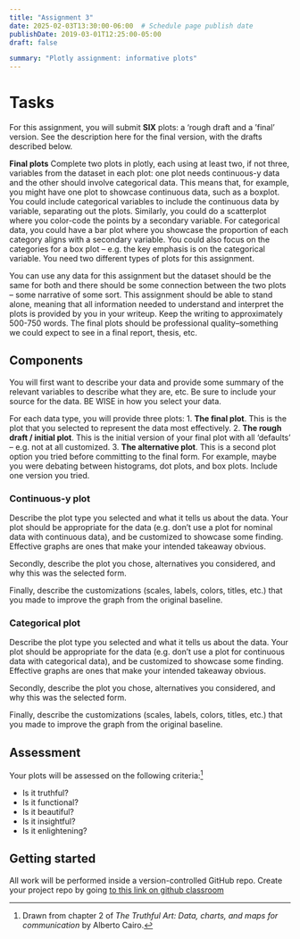 ```yaml
---
title: "Assignment 3"
date: 2025-02-03T13:30:00-06:00  # Schedule page publish date
publishDate: 2019-03-01T12:25:00-05:00
draft: false

summary: "Plotly assignment: informative plots"
---
```


# Tasks
For this assignment, you will submit **SIX** plots: a 'rough draft and a 'final' version. See the description here for the final version, with the drafts described below.

**Final plots** Complete two plots in plotly, each using at least two, if not three, variables from the dataset in each plot: one plot needs continuous-y data and the other should involve categorical data. This means that, for example, you might have one plot to showcase continuous data, such as a boxplot. You could include categorical variables to include the continuous data by variable, separating out the plots. Similarly, you could do a scatterplot where you color-code the points by a secondary variable. For categorical data, you could have a bar plot where you showcase the proportion of each category aligns with a secondary variable. You could also focus on the categories for a box plot -- e.g. the key emphasis is on the categorical variable. You need two different types of plots for this assignment.  


You can use any data for this assignment but the dataset should be the same for both and there should be some connection between the two plots -- some narrative of some sort. This assignment should be able to stand alone, meaning that all information needed to understand and interpret the plots is provided by you in your writeup. Keep the writing to approximately 500-750 words. The final plots should be professional quality--something we could expect to see in a final report, thesis, etc. 


## Components
You will first want to describe your data and provide some summary of the relevant variables to describe what they are, etc. Be sure to include your source for the data. BE WISE in how you select your data. 

For each data type, you will provide three plots:
1. **The final plot**. This is the plot that you selected to represent the data most effectively. 
2. **The rough draft / initial plot**. This is the initial version of your final plot with all 'defaults' -- e.g. not at all customized. 
3. **The alternative plot**. This is a second plot option you tried before committing to the final form. For example, maybe you were debating between histograms, dot plots, and box plots. Include one version you tried. 

### Continuous-y plot

Describe the plot type you selected and what it tells us about the data. Your plot should be appropriate for the data (e.g. don't use a plot for nominal data with continuous data), and be customized to showcase some finding. Effective graphs are ones that make your intended takeaway obvious. 

Secondly, describe the plot you chose, alternatives you considered, and why this was the selected form. 

Finally, describe the customizations (scales, labels, colors, titles, etc.) that you made to improve the graph from the original baseline. 

### Categorical plot

Describe the plot type you selected and what it tells us about the data. Your plot should be appropriate for the data (e.g. don't use a plot for continuous data with categorical data), and be customized to showcase some finding. Effective graphs are ones that make your intended takeaway obvious. 

Secondly, describe the plot you chose, alternatives you considered, and why this was the selected form. 

Finally, describe the customizations (scales, labels, colors, titles, etc.) that you made to improve the graph from the original baseline. 


## Assessment

Your plots will be assessed on the following criteria:^[Drawn from chapter 2 of *The Truthful Art: Data, charts, and maps for communication* by Alberto Cairo.]

* Is it truthful?
* Is it functional?
* Is it beautiful?
* Is it insightful?
* Is it enlightening?




## Getting started
All work will be performed inside a version-controlled GitHub repo. Create your project repo by going [to this link on github classroom](https://classroom.github.com/a/NWf40EhJ)